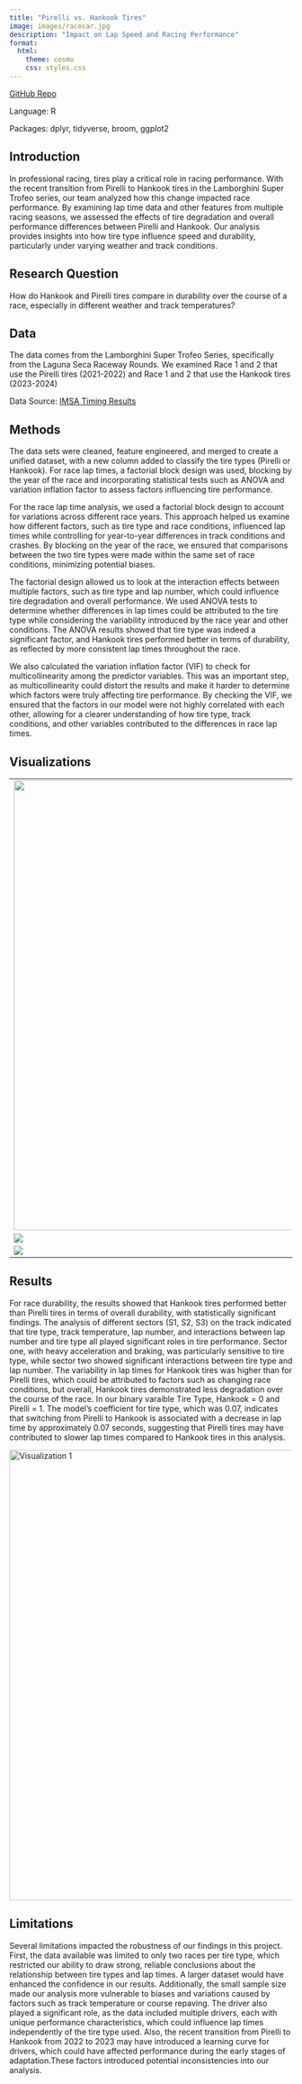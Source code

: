 ```yaml
---
title: "Pirelli vs. Hankook Tires"
image: images/racecar.jpg
description: "Impact on Lap Speed and Racing Performance"
format:
  html:
    theme: cosmo
    css: styles.css
---
```


[GitHub Repo](https://github.com/kalio8/Pirelli-vs-Hankook-)

Language: R

Packages: dplyr, tidyverse, broom, ggplot2

## Introduction

In professional racing, tires play a critical role in racing performance. With the recent transition from Pirelli to Hankook tires in the Lamborghini Super Trofeo series, our team analyzed how this change impacted race performance. By examining lap time data and other features from multiple racing seasons, we assessed the effects of tire degradation and overall performance differences between Pirelli and Hankook. Our analysis provides insights into how tire type influence speed and durability, particularly under varying weather and track conditions.

## Research Question

How do Hankook and Pirelli tires compare in durability over the course of a race, especially in different weather and track temperatures?

## Data

The data comes from the Lamborghini Super Trofeo Series, specifically from the Laguna Seca Raceway Rounds. We examined Race 1 and 2 that use the Pirelli tires (2021-2022) and Race 1 and 2 that use the Hankook tires (2023-2024)

Data Source: [IMSA Timing Results](https://imsa.results.alkamelcloud.com/)

## Methods

The data sets were cleaned, feature engineered, and merged to create a unified dataset, with a new column added to classify the tire types (Pirelli or Hankook). For race lap times, a factorial block design was used, blocking by the year of the race and incorporating statistical tests such as ANOVA and variation inflation factor to assess factors influencing tire performance.

For the race lap time analysis, we used a factorial block design to account for variations across different race years. This approach helped us examine how different factors, such as tire type and race conditions, influenced lap times while controlling for year-to-year differences in track conditions and crashes. By blocking on the year of the race, we ensured that comparisons between the two tire types were made within the same set of race conditions, minimizing potential biases.

The factorial design allowed us to look at the interaction effects between multiple factors, such as tire type and lap number, which could influence tire degradation and overall performance. We used ANOVA tests to determine whether differences in lap times could be attributed to the tire type while considering the variability introduced by the race year and other conditions. The ANOVA results showed that tire type was indeed a significant factor, and Hankook tires performed better in terms of durability, as reflected by more consistent lap times throughout the race.

We also calculated the variation inflation factor (VIF) to check for multicollinearity among the predictor variables. This was an important step, as multicollinearity could distort the results and make it harder to determine which factors were truly affecting tire performance. By checking the VIF, we ensured that the factors in our model were not highly correlated with each other, allowing for a clearer understanding of how tire type, track conditions, and other variables contributed to the differences in race lap times.

## Visualizations

|                                   |                      |
|-----------------------------------|----------------------|
| ![](images/g11p.jpg){width="799"} | ![](images/g11h.jpg) |
| ![](images/g3.jpg)                | ![](images/g4.jpg)   |
| ![](images/g2.jpg)                | ![](images/g1.jpg)   |

## Results

For race durability, the results showed that Hankook tires performed better than Pirelli tires in terms of overall durability, with statistically significant findings. The analysis of different sectors (S1, S2, S3) on the track indicated that tire type, track temperature, lap number, and interactions between lap number and tire type all played significant roles in tire performance. Sector one, with heavy acceleration and braking, was particularly sensitive to tire type, while sector two showed significant interactions between tire type and lap number. The variability in lap times for Hankook tires was higher than for Pirelli tires, which could be attributed to factors such as changing race conditions, but overall, Hankook tires demonstrated less degradation over the course of the race. In our binary varaible Tire Type, Hankook = 0 and Pirelli = 1. The model's coefficient for tire type, which was 0.07, indicates that switching from Pirelli to Hankook is associated with a decrease in lap time by approximately 0.07 seconds, suggesting that Pirelli tires may have contributed to slower lap times compared to Hankook tires in this analysis.

<img src="images/aov.jpg" alt="Visualization 1" width="800px"/>

## Limitations

Several limitations impacted the robustness of our findings in this project. First, the data available was limited to only two races per tire type, which restricted our ability to draw strong, reliable conclusions about the relationship between tire types and lap times. A larger dataset would have enhanced the confidence in our results. Additionally, the small sample size made our analysis more vulnerable to biases and variations caused by factors such as track temperature or course repaving. The driver also played a significant role, as the data included multiple drivers, each with unique performance characteristics, which could influence lap times independently of the tire type used. Also, the recent transition from Pirelli to Hankook from 2022 to 2023 may have introduced a learning curve for drivers, which could have affected performance during the early stages of adaptation.These factors introduced potential inconsistencies into our analysis.
